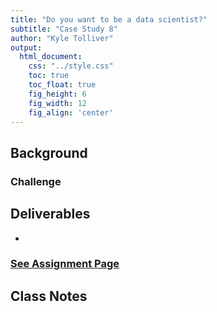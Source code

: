 ```yaml
---
title: "Do you want to be a data scientist?"
subtitle: "Case Study 8"
author: "Kyle Tolliver"
output: 
  html_document:
    css: "../style.css"
    toc: true
    toc_float: true
    fig_height: 6
    fig_width: 12
    fig_align: 'center'
---
```


## Background



### Challenge



## Deliverables

* 

### [See Assignment Page](./assign.html)

## Class Notes

